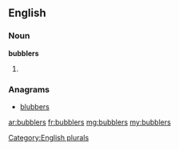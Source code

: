 ==English==

===Noun===
'''bubblers'''

# {{plural of|bubbler}}

===Anagrams===
* [[blubbers#English|blubbers]]

[[Category:English plurals]]

[[ar:bubblers]]
[[fr:bubblers]]
[[mg:bubblers]]
[[my:bubblers]]